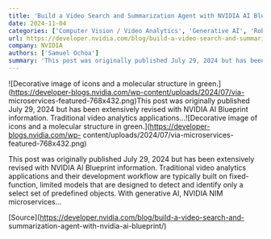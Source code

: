 ```yaml
---
title: 'Build a Video Search and Summarization Agent with NVIDIA AI Blueprint'
date: 2024-11-04
categories: ['Computer Vision / Video Analytics', 'Generative AI', 'Robotics', 'AI Agent', 'LLMs', 'Microservices', 'VLMs']
url: https://developer.nvidia.com/blog/build-a-video-search-and-summarization-agent-with-nvidia-ai-blueprint/
company: NVIDIA
authors: ['Samuel Ochoa']
summary: 'This post was originally published July 29, 2024 but has been extensively revised with NVIDIA AI Blueprint information. Traditional video analytics applications...'
---
```



![Decorative image of icons and a molecular structure in
green.](https://developer-blogs.nvidia.com/wp-content/uploads/2024/07/via-
microservices-featured-768x432.png)This post was originally published July 29,
2024 but has been extensively revised with NVIDIA AI Blueprint information.
Traditional video analytics applications...![Decorative image of icons and a
molecular structure in green.](https://developer-blogs.nvidia.com/wp-
content/uploads/2024/07/via-microservices-featured-768x432.png)

This post was originally published July 29, 2024 but has been extensively
revised with NVIDIA AI Blueprint information. Traditional video analytics
applications and their development workflow are typically built on fixed-
function, limited models that are designed to detect and identify only a
select set of predefined objects. With generative AI, NVIDIA NIM
microservices…

[Source](https://developer.nvidia.com/blog/build-a-video-search-and-
summarization-agent-with-nvidia-ai-blueprint/)

